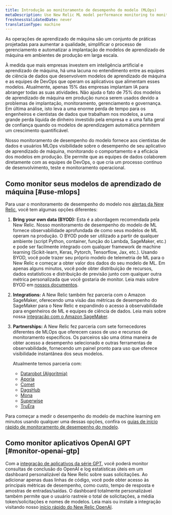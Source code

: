 ```yaml
---
title: Introdução ao monitoramento de desempenho do modelo (MLOps)
metaDescription: Use New Relic ML model performance monitoring to monitor and observe the performance of your machine learning models.
freshnessValidatedDate: never
translationType: machine
---
```


As operações de aprendizado de máquina são um conjunto de práticas projetadas para aumentar a qualidade, simplificar o processo de gerenciamento e automatizar a implantação de modelos de aprendizado de máquina em ambientes de produção em larga escala.

À medida que mais empresas investem em inteligência artificial e aprendizado de máquina, há uma lacuna no entendimento entre as equipes de ciência de dados que desenvolvem modelos de aprendizado de máquina e as equipes de DevOps que operam os aplicativos que alimentam esses modelos. Atualmente, apenas 15% das empresas implantam IA para abranger todas as suas atividades. Não ajuda o fato de 75% dos modelos de aprendizado de máquina em produção nunca serem usados devido a problemas de implantação, monitoramento, gerenciamento e governança. Em última análise, isto leva a uma enorme perda de tempo para os engenheiros e cientistas de dados que trabalham nos modelos, a uma grande perda líquida de dinheiro investido pela empresa e a uma falta geral de confiança quando os modelos de aprendizagem automática permitem um crescimento quantificável.

Nosso monitoramento de desempenho do modelo fornece aos cientistas de dados e usuários MLOps visibilidade sobre o desempenho de seu aplicativo de aprendizado de máquina, monitorando o comportamento e a eficácia dos modelos em produção. Ele permite que as equipes de dados colaborem diretamente com as equipes de DevOps, o que cria um processo contínuo de desenvolvimento, teste e monitoramento operacional.

## Como monitor seus modelos de aprendizado de máquina [#use-mlops]

Para usar o monitoramento de desempenho do modelo nos [alertas da New Relic](/docs/alerts-applied-intelligence/new-relic-alerts/get-started/introduction-applied-intelligence/), você tem algumas opções diferentes:

1. <DNT>**Bring your own data (BYOD):**</DNT> Esta é a abordagem recomendada pela New Relic. Nosso monitoramento de desempenho do modelo de ML fornece observabilidade aprofundada de como seus modelos de ML operam na produção. O BYOD pode ser utilizado a partir de qualquer ambiente (script Python, container, função do Lambda, SageMaker, etc.) e pode ser facilmente integrado com qualquer framework de machine learning (Scikit-learn, Keras, Pytorch, Tensorflow, Jax, etc.). Usando BYOD, você pode trazer seu próprio modelo de telemetria de ML para o New Relic e começar a obter valor dos dados do seu modelo de ML. Em apenas alguns minutos, você pode obter distribuição de recursos, dados estatísticos e distribuição de previsão junto com qualquer outra métrica personalizada que você gostaria de monitor. Leia mais sobre BYOD em [nossos documentos](/docs/alerts-applied-intelligence/mlops/bring-your-own/mlops-byo).

2. <DNT>**Integrations:**</DNT> A New Relic também fez parceria com o Amazon SageMaker, oferecendo uma visão das métricas de desempenho do SageMaker para o New Relic e expandindo o acesso à observabilidade para engenheiros de ML e equipes de ciência de dados. Leia mais sobre nossa [integração com o Amazon SageMaker](/docs/mlops/integrations/aws-sagemaker-mlops-integration/).

3. <DNT>**Partnerships:**</DNT> A New Relic fez parceria com sete fornecedores diferentes de MLOps que oferecem casos de uso e recursos de monitoramento específicos. Os parceiros são uma ótima maneira de obter acesso a desempenho selecionado <InlinePopover type="dashboards"/>e outras ferramentas de observabilidade, fornecendo um painel pronto para uso que oferece visibilidade instantânea dos seus modelos.

   Atualmente temos parceria com:

   * [Datarobot (Algoritmia)](/docs/alerts-applied-intelligence/mlops/integrations/datarobot-mlops-integration/)
   * [Aporia](/docs/alerts-applied-intelligence/mlops/integrations/aporia-mlops-integration/)
   * [Comet](/docs/alerts-applied-intelligence/mlops/integrations/comet-mlops-integration/)
   * [DagsHub](/docs/alerts-applied-intelligence/mlops/integrations/dagshub-mlops-integration/)
   * [Mona](/docs/alerts-applied-intelligence/mlops/integrations/mona-mlops-integration/)
   * [Superwise](/docs/alerts-applied-intelligence/mlops/integrations/superwise-mlops-integration/)
   * [TruEra](/docs/alerts-applied-intelligence/mlops/integrations/truera-mlops-integration/)

Para começar a medir o desempenho do modelo de machine learning em minutos usando qualquer uma dessas opções, confira os [guias de início rápido de monitoramento de desempenho do modelo](https://newrelic.com/instant-observability/?category=machine-learning-ops).

## Como monitor aplicativos OpenAI GPT [#monitor-openai-gtp]

Com a [integração de aplicativos da série GPT](/docs/mlops/integrations/openai-integration/), você poderá monitor consultas de conclusão do OpenAI e log estatísticas úteis em um dashboard personalizável da New Relic sobre suas solicitações. Ao adicionar apenas duas linhas de código, você pode obter acesso às principais métricas de desempenho, como custo, tempo de resposta e amostras de entradas/saídas. O dashboard totalmente personalizável também permite que o usuário rastreie o total de solicitações, a média token/solicitações e nomes de modelos. Leia mais ou instale a integração visitando nosso [início rápido do New Relic OpenAI](https://newrelic.com/instant-observability/openai).